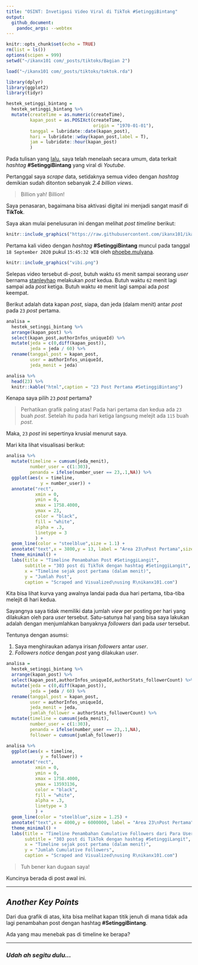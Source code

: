```yaml
---
title: "OSINT: Invetigasi Video Viral di TikTok #SetinggiBintang"
output: 
  github_document:
    pandoc_args: --webtex
---
```


```r
knitr::opts_chunk$set(echo = TRUE)
rm(list = ls())
options(scipen = 999)
setwd("~/ikanx101 com/_posts/tiktoks/Bagian 2")

load("~/ikanx101 com/_posts/tiktoks/toktok.rda")

library(dplyr)
library(ggplot2)
library(tidyr)

hestek_setinggi_bintang = 
  hestek_setinggi_bintang %>% 
  mutate(createTime = as.numeric(createTime),
         kapan_post = as.POSIXct(createTime,
                                 origin = "1970-01-01"),
         tanggal = lubridate::date(kapan_post),
         hari = lubridate::wday(kapan_post,label = T),
         jam = lubridate::hour(kapan_post)
         )
```

Pada tulisan yang [lalu](https://ikanx101.com/blog/tiki-taka/), saya telah menelaah secara umum, data terkait _hashtag_ __#SetinggiBintang__ yang viral di _Youtube_.

Pertanggal saya _scrape_ data, setidaknya semua video dengan _hashtag_ demikian sudah ditonton sebanyak _2.4 billion views_.

> Billion yah! Billion!

Saya penasaran, bagaimana bisa aktivasi digital ini menjadi sangat masif di __TikTok__.

Saya akan mulai penelusuran ini dengan melihat _post timeline_ berikut:


```r
knitr::include_graphics("https://raw.githubusercontent.com/ikanx101/ikanx101.github.io/master/_posts/tiktoks/blog-post_files/figure-gfm/unnamed-chunk-5-1.png")
```

Pertama kali video dengan _hashtag_ __#SetinggiBintang__ muncul pada tanggal `18 September 2020` pukul `15:45:32 WIB` oleh [phoebe.mulyana](https://www.tiktok.com/@phoebe.mulyana/video/6873746081885375745).

```r
knitr::include_graphics("vibi.png")
```

Selepas video tersebut di-_post_, butuh waktu `65` menit sampai seorang _user_ bernama [stanleyhao](https://www.tiktok.com/@stanleyhao/video/6873763084222106882?lang=en) melakukan _post_ kedua. Butuh waktu `62` menit lagi sampai ada _post_ ketiga. Butuh waktu `40` menit lagi sampai ada _post_ keempat.

Berikut adalah data kapan _post_, siapa, dan jeda (dalam menit) antar _post_ pada `23` _post_ pertama. 

```r
analisa = 
  hestek_setinggi_bintang %>% 
  arrange(kapan_post) %>% 
  select(kapan_post,authorInfos_uniqueId) %>% 
  mutate(jeda = c(0,diff(kapan_post)),
         jeda = jeda / 60) %>% 
  rename(tanggal_post = kapan_post,
         user = authorInfos_uniqueId,
         jeda_menit = jeda) 

analisa %>% 
  head(23) %>% 
  knitr::kable("html",caption = "23 Post Pertama #SetinggiBintang")
```

Kenapa saya pilih `23` _post_ pertama? 

> Perhatikan grafik paling atas! Pada hari pertama dan kedua ada `23` buah _post_. Setelah itu pada hari ketiga langsung melejit ada `115` buah _post_.  

Maka, `23` _post_ ini sepertinya krusial menurut saya.

Mari kita lihat visualisasi berikut:

```r
analisa %>% 
  mutate(timeline = cumsum(jeda_menit),
         number_user = c(1:303),
         penanda = ifelse(number_user == 23,.1,NA)) %>% 
  ggplot(aes(x = timeline,
             y = number_user)) +
  annotate("rect",
           xmin = 0,
           ymin = 0,
           xmax = 1758.4000,
           ymax = 23,
           color = "black",
           fill = "white",
           alpha = .3,
           linetype = 3
           ) +
  geom_line(color = "steelblue",size = 1.1) +
  annotate("text",x = 3800,y = 13, label = "Area 23\nPost Pertama",size = 2.25) +
  theme_minimal() +
  labs(title = "Timeline Penambahan Post #SetinggiLangit",
       subtitle = "303 post di TikTok dengan hashtag #SetinggiLangit",
       x = "Timeline sejak post pertama (dalam menit)",
       y = "Jumlah Post",
       caption = "Scraped and Visualized\nusing R\nikanx101.com")
```

Kita bisa lihat kurva yang awalnya landai pada dua hari pertama, tiba-tiba melejit di hari kedua.

Sayangnya saya tidak memiliki data jumlah _view_ per posting per hari yang dilakukan oleh para _user_ tersebut. Satu-satunya hal yang bisa saya lakukan adalah dengan menjumlahkan banyaknya _followers_ dari pada _user_ tersebut.

Tentunya dengan asumsi:

1. Saya menghiraukan adanya irisan _followers_ antar _user_.
1. _Followers_ _notice_ dengan _post_ yang dilakukan _user_.

```r
analisa = 
  hestek_setinggi_bintang %>% 
  arrange(kapan_post) %>% 
  select(kapan_post,authorInfos_uniqueId,authorStats_followerCount) %>% 
  mutate(jeda = c(0,diff(kapan_post)),
         jeda = jeda / 60) %>% 
  rename(tanggal_post = kapan_post,
         user = authorInfos_uniqueId,
         jeda_menit = jeda,
         jumlah_follower = authorStats_followerCount) %>% 
  mutate(timeline = cumsum(jeda_menit),
         number_user = c(1:303),
         penanda = ifelse(number_user == 23,.1,NA),
         follower = cumsum(jumlah_follower))

analisa %>% 
  ggplot(aes(x = timeline,
             y = follower)) +
  annotate("rect",
           xmin = 0,
           ymin = 0,
           xmax = 1758.4000,
           ymax = 13593136,
           color = "black",
           fill = "white",
           alpha = .3,
           linetype = 3
           ) +
  geom_line(color = "steelblue",size = 1.25) +
  annotate("text",x = 4000,y = 6000000, label = "Area 23\nPost Pertama",size = 2.25) +
  theme_minimal() +
  labs(title = "Timeline Penambahan Cumulative Followers dari Para User yang Post #SetinggiLangit",
       subtitle = "303 post di TikTok dengan hashtag #SetinggiLangit",
       x = "Timeline sejak post pertama (dalam menit)",
       y = "Jumlah Cumulative Followers",
       caption = "Scraped and Visualized\nusing R\nikanx101.com")
```

> Tuh bener kan dugaan saya!

Kuncinya berada di post awal ini.

---

## _Another Key Points_

Dari dua grafik di atas, kita bisa melihat kapan titik jenuh di mana tidak ada lagi penambahan post dengan hashtag __#SetinggiBintang__.

Ada yang mau menebak pas di timeline ke berapa?

---

### _Udah ah segitu dulu..._